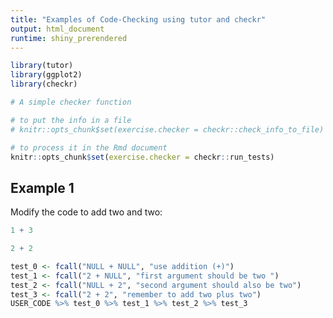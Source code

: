 ```yaml
---
title: "Examples of Code-Checking using tutor and checkr"
output: html_document
runtime: shiny_prerendered
---
```


```r
library(tutor)
library(ggplot2)
library(checkr)

# A simple checker function

# to put the info in a file
# knitr::opts_chunk$set(exercise.checker = checkr::check_info_to_file)

# to process it in the Rmd document
knitr::opts_chunk$set(exercise.checker = checkr::run_tests)
```

[[Note in draft]]: Idea for example exercises. See <http://r-exercises.com/2016/11/28/data-frame-exercises-vol-2/>



## Example 1

Modify the code to add two and two:

```r
1 + 3
```

```r
2 + 2
```

```r
test_0 <- fcall("NULL + NULL", "use addition (+)")
test_1 <- fcall("2 + NULL", "first argument should be two ")
test_2 <- fcall("NULL + 2", "second argument should also be two")
test_3 <- fcall("2 + 2", "remember to add two plus two")
USER_CODE %>% test_0 %>% test_1 %>% test_2 %>% test_3
```
